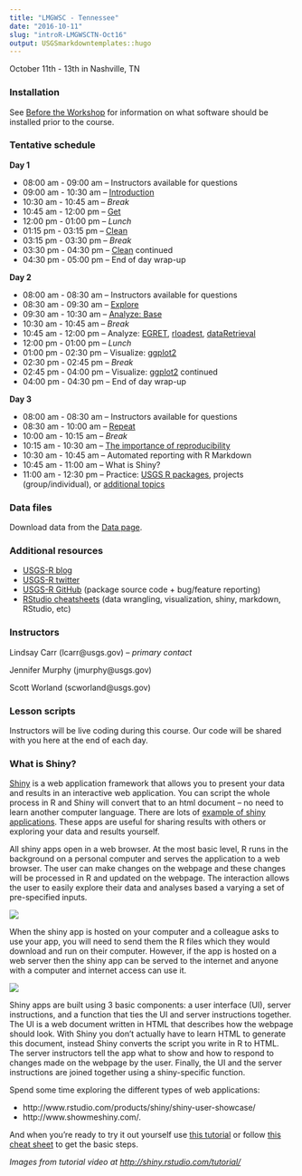 ```yaml
---
title: "LMGWSC - Tennessee"
date: "2016-10-11"
slug: "introR-LMGWSCTN-Oct16"
output: USGSmarkdowntemplates::hugo
---
```


October 11th - 13th in Nashville, TN

### Installation
See [Before the Workshop](/intro-curriculum/Before) for information on what software should be installed prior to the course.

### Tentative schedule

**Day 1**

* 08:00 am - 09:00 am -- Instructors available for questions 
* 09:00 am - 10:30 am -- [Introduction](/intro-curriculum/Introduction) 
* 10:30 am - 10:45 am -- *Break*
* 10:45 am - 12:00 pm -- [Get](/intro-curriculum/Get)
* 12:00 pm - 01:00 pm -- *Lunch*
* 01:15 pm - 03:15 pm -- [Clean](/intro-curriculum/Clean)
* 03:15 pm - 03:30 pm -- *Break*
* 03:30 pm - 04:30 pm -- [Clean](/intro-curriculum/Clean) continued
* 04:30 pm - 05:00 pm -- End of day wrap-up

**Day 2**

* 08:00 am - 08:30 am -- Instructors available for questions
* 08:30 am - 09:30 am -- [Explore](/intro-curriculum/Explore)
* 09:30 am - 10:30 am -- [Analyze: Base](/intro-curriculum/Analyze)
* 10:30 am - 10:45 am -- *Break*
* 10:45 am - 12:00 pm -- Analyze: [EGRET](https://cran.r-project.org/web/packages/EGRET/EGRET.pdf), [rloadest](https://github.com/USGS-R/rloadest), [dataRetrieval](https://cran.r-project.org/web/packages/dataRetrieval/dataRetrieval.pdf)
* 12:00 pm - 01:00 pm -- *Lunch*
* 01:00 pm - 02:30 pm -- Visualize: [ggplot2](/intro-curriculum/ggplot2/)
* 02:30 pm - 02:45 pm -- *Break*
* 02:45 pm - 04:00 pm -- Visualize: [ggplot2](/intro-curriculum/ggplot2/) continued
* 04:00 pm - 04:30 pm -- End of day wrap-up

**Day 3**

* 08:00 am - 08:30 am -- Instructors available for questions
* 08:30 am - 10:00 am -- [Repeat](/intro-curriculum/Reproduce/)
* 10:00 am - 10:15 am -- *Break*
* 10:15 am - 10:30 am -- [The importance of reproducibility](https://owi.usgs.gov/blog/reproducibility)
* 10:30 am - 10:45 am -- Automated reporting with R Markdown
* 10:45 am - 11:00 am -- What is Shiny?
* 11:00 am - 12:30 pm -- Practice: [USGS R packages](/intro-curriculum/USGS/), projects (group/individual), or [additional topics](/intro-curriculum/Additional/)

### Data files
Download data from the [Data page](/intro-curriculum/data/). 

### Additional resources
* [USGS-R blog](https://owi.usgs.gov/blog/tags/r)
* [USGS-R twitter](https://twitter.com/USGS_R)
* [USGS-R GitHub](https://github.com/USGS-R) (package source code + bug/feature reporting)
* [RStudio cheatsheets](https://www.rstudio.com/resources/cheatsheets/) (data wrangling, visualization, shiny, markdown, RStudio, etc)

### Instructors
Lindsay Carr (lcarr@usgs.gov) -- *primary contact*

Jennifer Murphy (jmurphy@usgs.gov)

Scott Worland (scworland@usgs.gov)

### Lesson scripts

Instructors will be live coding during this course. Our code will be shared with you here at the end of each day.

### What is Shiny?

[Shiny]((http://shiny.rstudio.com/)) is a web application framework that allows you to present your data and results in an interactive web application.  You can script the whole process in R and Shiny will convert that to an html document – no need to learn another computer language.  There are lots of [example of shiny applications](www.rstudio.com/products/shiny/shiny-user-showcase/).  These apps are useful for sharing results with others or exploring your data and results yourself.  

All shiny apps open in a web browser.  At the most basic level, R runs in the background on a personal computer and serves the application to a web browser.  The user can make changes on the webpage and these changes will be processed in R and updated on the webpage.  The interaction allows the user to easily explore their data and analyses based a varying a set of pre-specified inputs.  

![](/course-specific-material/static/shiny1.png)

When the shiny app is hosted on your computer and a colleague asks to use your app, you will need to send them the R files which they would download and run on their computer.  However, if the app is hosted on a web server then the shiny app can be served to the internet and anyone with a computer and internet access can use it.

![](/course-specific-material/static/shiny2.png)

Shiny apps are built using 3 basic components: a user interface (UI), server instructions, and a function that ties the UI and server instructions together.  The UI is a web document written in HTML that describes how the webpage should look.  With Shiny you don’t actually have to learn HTML to generate this document, instead Shiny converts the script you write in R to HTML.  The server instructors tell the app what to show and how to respond to changes made on the webpage by the user.  Finally, the UI and the server instructions are joined together using a shiny-specific function.

Spend some time exploring the different types of web applications:

* http://www.rstudio.com/products/shiny/shiny-user-showcase/
* http://www.showmeshiny.com/.  

And when you’re ready to try it out yourself use [this tutorial](http://shiny.rstudio.com/tutorial/) or follow [this cheat sheet](http://shiny.rstudio.com/images/shiny-cheatsheet.pdf) to get the basic steps.

*Images from tutorial video at [http://shiny.rstudio.com/tutorial/](http://shiny.rstudio.com/tutorial/)*

